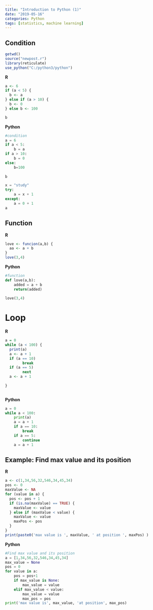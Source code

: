 ```yaml
---
title: "Introduction to Python (1)"
date: "2019-05-16"
categories: Python
tags: [statistics, machine learning]
---
```


## Condition

```R
getwd()
source("newpost.r")
library(reticulate)
use_python("C:/python3/python")
```

**R**
```R
a <- 6
if (a < 5) {
  b <- a
} else if (a > 10) { 
  b <- 0
} else b <- 100

b
```

**Python**
```python
#condition
a = 6
if a < 5:
    b = a
if a > 10:
    b = 0
else:
    b=100
    
b   

x = "study"
try:
    a = x + 1
except:
    a = 0 + 1
a

```

## Function
**R**
```R
love <- funcion(a,b) {
  aa <- a + b
}
love(3,4)

```

**Python**
```python
#function
def love(a,b):
    added = a + b
    return(added)
    
love(3,4)
```


# Loop
**R**
```R
a = 0
while (a < 100) {
  print(a)
  a <- a + 1
  if (a == 10)
        break
  if (a == 5)
        next
  a <- a + 1
  
}
    

```
**Python**
```python
a = 0
while a < 100:
    print(a)
    a = a + 1
    if a == 10:
        break
    if a == 5:
        continue
    a = a + 1

```

## Example: Find max value and its position
**R**
```R
a <- c(1,34,56,32,546,34,45,34)
pos <- 0
maxValue <- NA
for (value in a) {
  pos <- pos + 1
  if (is.na(maxValue) == TRUE) {
    maxValue <- value
  } else if (maxValue < value) {
    maxValue <- value
    maxPos <- pos
  }
}
print(paste0('max value is ', maxValue, ' at position ', maxPos) )
```

**Python**
```python
#Find max value and its position
a = [1,34,56,32,546,34,45,34]
max_value = None
pos = 0
for value in a:
    pos = pos+1
    if max_value is None:
        max_value = value
    elif max_value < value:
        max_value = value
        max_pos = pos
print('max value is', max_value, 'at position', max_pos)  
```

